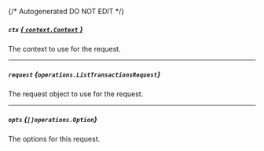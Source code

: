 {/* Autogenerated DO NOT EDIT  */}

##### `ctx` [*{ `context.Context` }*](https://pkg.go.dev/context#Context)
The context to use for the request.

---
##### `request` *{`operations.ListTransactionsRequest`}*
The request object to use for the request.
<Collapsible>
    <ListTransactionsRequest/>
</Collapsible>

---
##### `opts` *{`[]operations.Option`}*
The options for this request.


